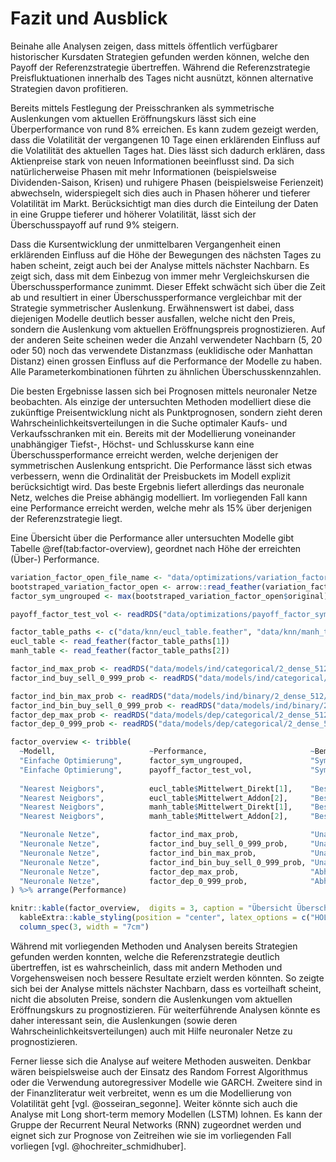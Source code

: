 # Fazit und Ausblick {#summary_and_outlook}
Beinahe alle Analysen zeigen, dass mittels öffentlich verfügbarer historischer Kursdaten Strategien gefunden werden können, welche den Payoff der Referenzstrategie übertreffen. Während die Referenzstrategie Preisfluktuationen innerhalb des Tages nicht ausnützt, können alternative Strategien davon profitieren. 

Bereits mittels Festlegung der Preisschranken als symmetrische Auslenkungen vom aktuellen Eröffnungskurs lässt sich eine Überperformance von rund 8% erreichen. Es kann zudem gezeigt werden, dass die Volatilität der vergangenen 10 Tage einen erklärenden Einfluss auf die Volatilität des aktuellen Tages hat. Dies lässt sich dadurch erklären, dass Aktienpreise stark von neuen Informationen beeinflusst sind. Da sich natürlicherweise Phasen mit mehr Informationen (beispielsweise Dividenden-Saison, Krisen) und ruhigere Phasen (beispielsweise Ferienzeit) abwechseln, widerspiegelt sich dies auch in Phasen höherer und tieferer Volatilität im Markt. Berücksichtigt man dies durch die Einteilung der Daten in eine Gruppe tieferer und höherer Volatilität, lässt sich der Überschusspayoff auf rund 9% steigern.

Dass die Kursentwicklung der unmittelbaren Vergangenheit einen erklärenden Einfluss auf die Höhe der Bewegungen des nächsten Tages zu haben scheint, zeigt auch bei der Analyse mittels nächster Nachbarn. Es zeigt sich, dass mit dem Einbezug von immer mehr Vergleichskursen die Überschussperformance zunimmt. Dieser Effekt schwächt sich über die Zeit ab und resultiert in einer Überschussperformance vergleichbar mit der Strategie symmetrischer Auslenkung. Erwähnenswert ist dabei, dass diejenigen Modelle deutlich besser ausfallen, welche nicht den Preis, sondern die Auslenkung vom aktuellen Eröffnungspreis prognostizieren. Auf der anderen Seite scheinen weder die Anzahl verwendeter Nachbarn (5, 20 oder 50) noch das verwendete Distanzmass (euklidische oder Manhattan Distanz) einen grossen Einfluss auf die Performance der Modelle zu haben. Alle Parameterkombinationen führten zu ähnlichen Überschusskennzahlen.

Die besten Ergebnisse lassen sich bei Prognosen mittels neuronaler Netze beobachten. Als einzige der untersuchten Methoden modelliert diese die zukünftige Preisentwicklung nicht als Punktprognosen, sondern zieht deren Wahrscheinlichkeitsverteilungen in die Suche optimaler Kaufs- und Verkaufsschranken mit ein. Bereits mit der Modellierung voneinander unabhängiger Tiefst-, Höchst- und Schlusskurse kann eine Überschussperformance erreicht werden, welche derjenigen der symmetrischen Auslenkung entspricht. Die Performance lässt sich etwas verbessern, wenn die Ordinalität der Preisbuckets im Modell explizit berücksichtigt wird. Das beste Ergebnis liefert allerdings das neuronale Netz, welches die Preise abhängig modelliert. Im vorliegenden Fall kann eine Performance erreicht werden, welche mehr als 15% über derjenigen der Referenzstrategie liegt.

Eine Übersicht über die Performance aller untersuchten Modelle gibt Tabelle \@ref(tab:factor-overview), geordnet nach Höhe der erreichten (Über-) Performance.


```r

variation_factor_open_file_name <- "data/optimizations/variation_factor_open.feather"
bootstraped_variation_factor_open <- arrow::read_feather(variation_factor_open_file_name)
factor_sym_ungrouped <- max(bootstraped_variation_factor_open$original)

payoff_factor_test_vol <- readRDS("data/optimizations/payoff_factor_sym_grouped.rds")

factor_table_paths <- c("data/knn/eucl_table.feather", "data/knn/manh_table.feather")
eucl_table <- read_feather(factor_table_paths[1])
manh_table <- read_feather(factor_table_paths[2])

factor_ind_max_prob <- readRDS("data/models/ind/categorical/2_dense_512/factor_ind_max_prob.rds")
factor_ind_buy_sell_0_999_prob <- readRDS("data/models/ind/categorical/2_dense_512/factor_ind_buy_sell_0_999_prob.rds")

factor_ind_bin_max_prob <- readRDS("data/models/ind/binary/2_dense_512/factor_ind_bin_max_prob.rds")
factor_ind_bin_buy_sell_0_999_prob <- readRDS("data/models/ind/binary/2_dense_512/factor_ind_bin_buy_sell_0_999_prob.rds")
factor_dep_max_prob <- readRDS("data/models/dep/categorical/2_dense_512/factor_dep_max_prob.rds")
factor_dep_0_999_prob <- readRDS("data/models/dep/categorical/2_dense_512/factor_dep_0_999_prob.rds")

factor_overview <- tribble(
  ~Modell,                     ~Performance,                       ~Bemerkungen,
  "Einfache Optimierung",      factor_sym_ungrouped,               "Symmetrische Auslenkung, ohne Gruppierung",
  "Einfache Optimierung",      payoff_factor_test_vol,             "Symmetrische Auslenkung, Gruppierung in Hoch- und Tiefvolatilitätsphasen",
   
  "Nearest Neigbors",          eucl_table$Mittelwert_Direkt[1],    "Bestes Modell Preisprognose euklidische Distanz (5 Nachbarn, Mittelwert)",
  "Nearest Neigbors",          eucl_table$Mittelwert_Addon[2],     "Bestes Modell Abweichungsprognose eukidische Distanz (20 Nachbarn, Mittelwert)",
  "Nearest Neigbors",          manh_table$Mittelwert_Direkt[1],    "Bestes Modell Preisprognose Manhatten Distanz (5 Nachbarn, Mittelwert)",
  "Nearest Neigbors",          manh_table$Mittelwert_Addon[2],     "Bestes Modell Abweichungsprognose Manhattan Distanz (20 Nachbarn, Mittelwert)",

  "Neuronale Netze",           factor_ind_max_prob,                "Unabhängige Preismodellierung ohne Ordinalität, Bucket höchster Wahrscheinlichkeit",
  "Neuronale Netze",           factor_ind_buy_sell_0_999_prob,     "Unabhängige Preismodellierung ohne Ordinalität, 0.1% Buckets höchster Wahrscheinlichkeit",
  "Neuronale Netze",           factor_ind_bin_max_prob,            "Unabhängige Preismodellierung mit Ordinalität, Bucket höchster Wahrscheinlichkeit",
  "Neuronale Netze",           factor_ind_bin_buy_sell_0_999_prob, "Unabhängige Preismodellierung mit Ordinalität, 0.1% Buckets höchster Wahrscheinlichkeit",
  "Neuronale Netze",           factor_dep_max_prob,                "Abhängige Preismodellierung, Bucket höchster Wahrscheinlichkeit",
  "Neuronale Netze",           factor_dep_0_999_prob,              "Abhängige Preismodellierung, 0.1% Buckets höchster Wahrscheinlichkeit"
) %>% arrange(Performance)

knitr::kable(factor_overview,  digits = 3, caption = "Übersicht Überschussfaktoren im Vergleich zur Referenzstrategie", booktabs = TRUE) %>%
  kableExtra::kable_styling(position = "center", latex_options = c("HOLD_position")) %>%
  column_spec(3, width = "7cm")

```


Während mit vorliegenden Methoden und Analysen bereits Strategien gefunden werden konnten, welche die Referenzstrategie deutlich übertreffen, ist es wahrscheinlich, dass mit andern Methoden und Vorgehensweisen noch bessere Resultate erzielt werden könnten. So zeigte sich bei der Analyse mittels nächster Nachbarn, dass es vorteilhaft scheint, nicht die absoluten Preise, sondern die Auslenkungen vom aktuellen Eröffnungskurs zu prognostizieren. Für weiterführende Analysen könnte es daher interessant sein, die Auslenkungen (sowie deren Wahrscheinlichkeitsverteilungen) auch mit Hilfe neuronaler Netze zu prognostizieren. 

Ferner liesse sich die Analyse auf weitere Methoden ausweiten. Denkbar wären beispielsweise auch der Einsatz des Random Forrest Algorithmus oder die Verwendung autoregressiver Modelle wie GARCH. Zweitere sind in der Finanzliteratur weit verbreitet, wenn es um die Modellierung von Volatilität geht [vgl. @osseiran_segonne]. Weiter könnte sich auch die Analyse mit Long short-term memory Modellen (LSTM) lohnen. Es kann der Gruppe der Recurrent Neural Networks (RNN) zugeordnet werden und eignet sich zur Prognose von Zeitreihen wie sie im vorliegenden Fall vorliegen [vgl. @hochreiter_schmidhuber].

